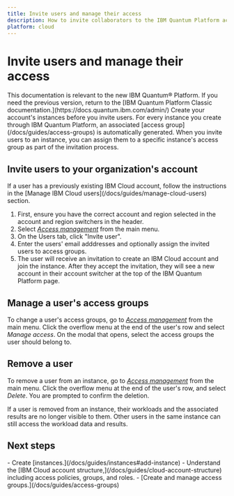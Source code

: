 ```yaml
---
title: Invite users and manage their access
description: How to invite collaborators to the IBM Quantum Platform account for your organization, and manage their access
platform: cloud
---
```


# Invite users and manage their access
<Admonition type="note">
This documentation is relevant to the new IBM Quantum&reg; Platform. If you need the previous version, return to the [IBM Quantum Platform Classic documentation.](https://docs.quantum.ibm.com/admin/)
</Admonition>

<Admonition type="tip" title="Before you begin">
Create your account's instances before you invite users. For every instance you create through IBM Quantum Platform, an associated [access group](/docs/guides/access-groups) is automatically generated. When you invite users to an instance, you can assign them to a specific instance's access group as part of the invitation process.
</Admonition>

<span id="invite"></span>
## Invite users to your organization's account

<Admonition note="tip" title="Users with IBM Cloud accounts">
If a user has a previously existing IBM Cloud account, follow the instructions in the [Manage IBM Cloud users](/docs/guides/manage-cloud-users) section.
</Admonition>

1. First, ensure you have the correct account and region selected in the account and region switchers in the header.
1. Select [*Access management*](https://quantum.cloud.ibm.com/users) from the main menu.
1. On the Users tab, click  "Invite user".
1. Enter the users' email adddresses and optionally assign the invited users to access groups.
1. The user will receive an invitation to create an IBM Cloud account and join the instance. After they accept the invitation, they will see a new account in their account switcher at the top of the IBM Quantum Platform page.


## Manage a user's access groups

To change a user's access groups, go to [*Access management*](https://quantum.cloud.ibm.com/users) from the main menu. Click the overflow menu at the end of the user's row and select *Manage access*. On the modal that opens, select the access groups the user should belong to.

## Remove a user

To remove a user from an instance, go to [*Access management*](https://quantum.cloud.ibm.com/users) from the main menu. Click the overflow menu at the end of the user's row, and select *Delete*. You are prompted to confirm the deletion.

<Admonition type="Note">
If a user is removed from an instance, their workloads and the associated results are no longer visible to them. Other users in the same instance can still access the workload data and results.
</Admonition>

## Next steps

<Admonition type="tip" title="Recommendations">
   - Create [instances.](/docs/guides/instances#add-instance)
   - Understand the [IBM Cloud account structure,](/docs/guides/cloud-account-structure) including access policies, groups, and roles.
   - [Create and manage access groups.](/docs/guides/access-groups)
</Admonition>
